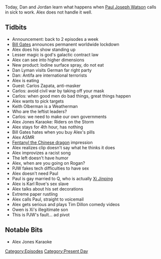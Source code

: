 {{DEFAULTSORT:
    #_EPISODE_0492:October 13, 2020
}}{{Episode
    | title           = October 13, 2020
    | caption         = Listen to this episode on [https://knowledgefight.libsyn.com/492-october-13-2020 Libsyn] [https://open.spotify.com/episode/37wK9B5tQEPTBf2Y9SHaoo Spotify], Read the [[Transcript/492: October 13, 2020|Unofficial Transcript]]
    | episodeNumber   = 492
    | length          = 01:11:33
    | airDate         = October 15, 2020
    | coverageDate    = October 13, 2020
    | episodeType     = [[:Category:Present Day|Present Day]]
    | appearance      = [[Bill Gates]], [[Dan Lyman]], [[Carlos Zapata]], [[Keith Olberman]], [[Paul Joseph Watson]], [[Xi Jinping]], [[Karl Rove]], [[Tim Dillon]]
    | beverage        = Aura Bora Basil Berry; Aura Bora Watermelon Peppermint; Dram Black Tea Cardamom; Aura Bora Cactus Rose; Aura Bora Lemongrass Coconut
    | previousEpisode = [[491: October 12, 2020]]
    | nextEpisode     = [[493: February 16, 2016]]
}}

{{Stub}}

Today, Dan and Jordan learn what happens when [[Paul Joseph Watson]] calls in sick to work.  Alex does not handle it well.

==Tidbits==

*Announcement: back to 2 episodes a week
*[[Bill Gates]] announces permanent worldwide lockdown
*Alex does his show standing up
*Lesser magic is god's galactic contract law
*Alex can see into higher dimensions
*New product: Iodine surface spray, do not eat
*Dan Lyman visits German far right party
*Dan: Antifa are international terrorists
*Alex is eating
*Guest: Carlos Zapata, anti-masker
*Carlos: avoid civil war by taking off your mask
*Carlos: when good men do bad things, great things happen
*Alex wants to pick targets
*Keith Olberman is a Weatherman
*Who are the leftist leaders?
*Carlos: we need to make our own governments
*Alex Jones Karaoke: Riders on the Storm
*Alex stays for 4th hour, has nothing
*Bill Gates hates when you buy Alex's pills
*Alex ASMR
*[[Fentanyl the Chinese dragon]] impression
*Alex realizes clip doesn't say what he thinks it does
*Alex improvizes a racist song
*The left doesn't have humor
*Alex, when are you going on Rogan?
*PJW fakes tech difficulties to have sex
*Alex doesn't need Paul
*Paul is gay married to Q, who is actually [[Xi Jinping]]
*Alex is Karl Rove's sex slave
*Alex talks about his set decorations
*Extreme paper rustling
*Alex calls Paul, straight to voicemail
*Alex gets serious and plays Tim Dillon comedy videos
*Owen is Xi's illegitimate son
*This is PJW's fault... ad pivot

==Notable Bits==

*Alex Jones Karaoke

[[Category:Episodes]]
[[Category:Present Day]]
